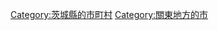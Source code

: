 {{DEFAULTSORT:Chikusei-shi}}
[[Category:茨城縣的市町村|Category:茨城縣的市町村]]
[[Category:關東地方的市|Category:關東地方的市]]